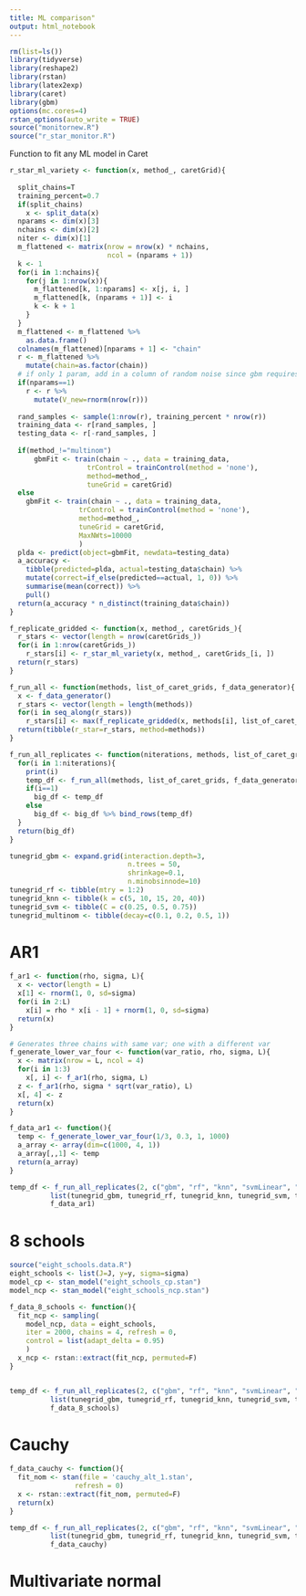 ```yaml
---
title: ML comparison"
output: html_notebook
---
```


```r
rm(list=ls())
library(tidyverse)
library(reshape2)
library(rstan)
library(latex2exp)
library(caret)
library(gbm)
options(mc.cores=4)
rstan_options(auto_write = TRUE)
source("monitornew.R")
source("r_star_monitor.R")
```

Function to fit any ML model in Caret
```r
r_star_ml_variety <- function(x, method_, caretGrid){
  
  split_chains=T
  training_percent=0.7
  if(split_chains)
    x <- split_data(x)
  nparams <- dim(x)[3]
  nchains <- dim(x)[2]
  niter <- dim(x)[1]
  m_flattened <- matrix(nrow = nrow(x) * nchains,
                        ncol = (nparams + 1))
  k <- 1
  for(i in 1:nchains){
    for(j in 1:nrow(x)){
      m_flattened[k, 1:nparams] <- x[j, i, ]
      m_flattened[k, (nparams + 1)] <- i
      k <- k + 1
    }
  }
  m_flattened <- m_flattened %>% 
    as.data.frame()
  colnames(m_flattened)[nparams + 1] <- "chain"
  r <- m_flattened %>% 
    mutate(chain=as.factor(chain))
  # if only 1 param, add in a column of random noise since gbm requires >1 dims
  if(nparams==1)
    r <- r %>% 
      mutate(V_new=rnorm(nrow(r)))
  
  rand_samples <- sample(1:nrow(r), training_percent * nrow(r))
  training_data <- r[rand_samples, ]
  testing_data <- r[-rand_samples, ]
  
  if(method_!="multinom")
      gbmFit <- train(chain ~ ., data = training_data, 
                   trControl = trainControl(method = 'none'),
                   method=method_,
                   tuneGrid = caretGrid)
  else
    gbmFit <- train(chain ~ ., data = training_data, 
                 trControl = trainControl(method = 'none'),
                 method=method_,
                 tuneGrid = caretGrid,
                 MaxNWts=10000
                 )
  plda <- predict(object=gbmFit, newdata=testing_data)
  a_accuracy <- 
    tibble(predicted=plda, actual=testing_data$chain) %>%
    mutate(correct=if_else(predicted==actual, 1, 0)) %>% 
    summarise(mean(correct)) %>% 
    pull()
  return(a_accuracy * n_distinct(training_data$chain))
}

f_replicate_gridded <- function(x, method_, caretGrids_){
  r_stars <- vector(length = nrow(caretGrids_))
  for(i in 1:nrow(caretGrids_))
    r_stars[i] <- r_star_ml_variety(x, method_, caretGrids_[i, ])
  return(r_stars)
}

f_run_all <- function(methods, list_of_caret_grids, f_data_generator){
  x <- f_data_generator()
  r_stars <- vector(length = length(methods))
  for(i in seq_along(r_stars))
    r_stars[i] <- max(f_replicate_gridded(x, methods[i], list_of_caret_grids[[i]]))
  return(tibble(r_star=r_stars, method=methods))
}

f_run_all_replicates <- function(niterations, methods, list_of_caret_grids, f_data_generator){
  for(i in 1:niterations){
    print(i)
    temp_df <- f_run_all(methods, list_of_caret_grids, f_data_generator) %>% mutate(iter=i)
    if(i==1)
      big_df <- temp_df
    else
      big_df <- big_df %>% bind_rows(temp_df)
  }
  return(big_df)
}

tunegrid_gbm <- expand.grid(interaction.depth=3, 
                             n.trees = 50,
                             shrinkage=0.1,
                             n.minobsinnode=10)
tunegrid_rf <- tibble(mtry = 1:2)
tunegrid_knn <- tibble(k = c(5, 10, 15, 20, 40))
tunegrid_svm <- tibble(C = c(0.25, 0.5, 0.75))
tunegrid_multinom <- tibble(decay=c(0.1, 0.2, 0.5, 1))
```


# AR1
```r
f_ar1 <- function(rho, sigma, L){
  x <- vector(length = L)
  x[1] <- rnorm(1, 0, sd=sigma)
  for(i in 2:L)
    x[i] = rho * x[i - 1] + rnorm(1, 0, sd=sigma)
  return(x)
}

# Generates three chains with same var; one with a different var
f_generate_lower_var_four <- function(var_ratio, rho, sigma, L){
  x <- matrix(nrow = L, ncol = 4)
  for(i in 1:3)
    x[, i] <- f_ar1(rho, sigma, L)
  z <- f_ar1(rho, sigma * sqrt(var_ratio), L)
  x[, 4] <- z
  return(x)
}

f_data_ar1 <- function(){
  temp <- f_generate_lower_var_four(1/3, 0.3, 1, 1000)
  a_array <- array(dim=c(1000, 4, 1))
  a_array[,,1] <- temp
  return(a_array)
}

temp_df <- f_run_all_replicates(2, c("gbm", "rf", "knn", "svmLinear", "multinom"),
          list(tunegrid_gbm, tunegrid_rf, tunegrid_knn, tunegrid_svm, tunegrid_multinom),
          f_data_ar1)
```

# 8 schools
```r
source("eight_schools.data.R")
eight_schools <- list(J=J, y=y, sigma=sigma)
model_cp <- stan_model("eight_schools_cp.stan")
model_ncp <- stan_model("eight_schools_ncp.stan")

f_data_8_schools <- function(){
  fit_ncp <- sampling(
    model_ncp, data = eight_schools,
    iter = 2000, chains = 4, refresh = 0,
    control = list(adapt_delta = 0.95)
    )
  x_ncp <- rstan::extract(fit_ncp, permuted=F)
}


temp_df <- f_run_all_replicates(2, c("gbm", "rf", "knn", "svmLinear", "multinom"),
          list(tunegrid_gbm, tunegrid_rf, tunegrid_knn, tunegrid_svm, tunegrid_multinom),
          f_data_8_schools)
```

# Cauchy
```r
f_data_cauchy <- function(){
  fit_nom <- stan(file = 'cauchy_alt_1.stan',
                refresh = 0)
  x <- rstan::extract(fit_nom, permuted=F)
  return(x)
}

temp_df <- f_run_all_replicates(2, c("gbm", "rf", "knn", "svmLinear", "multinom"),
          list(tunegrid_gbm, tunegrid_rf, tunegrid_knn, tunegrid_svm, tunegrid_multinom),
          f_data_cauchy)
```

# Multivariate normal
```r

```

